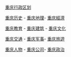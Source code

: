 [[:Category:重庆行政区划|重庆行政区划]]

[[:Category:重庆历史|重庆历史]] - [[:Category:重庆地理|重庆地理]]- [[:Category:重庆經濟|重庆經濟]]

[[:Category:重庆教育|重庆教育]] - [[:Category:重庆建筑|重庆建筑]] - [[:Category:重庆文化|重庆文化]]

[[:Category:重庆交通|重庆交通]] - [[:Category:重庆军事|重庆军事]]- [[:Category:重庆旅遊|重庆旅遊]]

[[:Category:重庆人|重庆人物]] - [[:Category:重庆公司|重庆公司]]- [[:Category:重庆政治|重庆政治]]